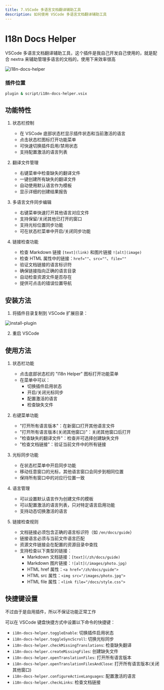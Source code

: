 ```yaml
---
title: 7.VSCode 多语言文档翻译辅助工具
description: 如何使用 VSCode 多语言文档翻译辅助工具
---
```


# I18n Docs Helper

VSCode 多语言文档翻译辅助工具，这个插件是我自己开发自己使用的，就是配合 nextra 来辅助管理多语言的文档的，使用下来效率很高

![i18n-docs-helper](/images/plugin.jpg)

### 插件位置

```bash
plugin & script/i18n-docs-helper.vsix
```


## 功能特性

1. 状态栏控制
   - 在 VSCode 底部状态栏显示插件状态和当前激活的语言
   - 点击状态栏图标打开功能菜单
   - 可快速切换插件启用/禁用状态
   - 支持配置激活的语言列表

2. 翻译文件管理
   - 右键菜单中检查缺失的翻译文件
   - 一键创建所有缺失的翻译文件
   - 自动使用默认语言作为模板
   - 显示详细的创建结果报告

3. 多语言文件同步编辑
   - 右键菜单快速打开其他语言对应文件
   - 支持保留/关闭其他已打开的窗口
   - 支持光标位置同步功能
   - 可在状态栏菜单中开启/关闭同步功能

4. 链接检查功能
   - 检查 Markdown 链接 `[text](link)` 和图片链接 `![alt](image)`
   - 检查 HTML 属性中的链接：`href=""`、`src=""`、`file=""`
   - 验证文档链接的语言标识符
   - 确保链接指向正确的语言目录
   - 自动检查资源文件是否存在
   - 提供可点击的错误位置导航

## 安装方法

1. 将插件目录复制到 VSCode 扩展目录：
   
![install-plugin](/images/install-plugin.png)

2. 重启 VSCode



## 使用方法

1. 状态栏功能
   - 点击底部状态栏的 "I18n Helper" 图标打开功能菜单
   - 在菜单中可以：
     - 切换插件启用状态
     - 开启/关闭光标同步
     - 配置激活的语言
     - 检查缺失文件

2. 右键菜单功能
   - "打开所有语言版本"：在新窗口打开其他语言文件
   - "打开所有语言版本(关闭其他窗口)"：关闭其他窗口后打开
   - "检查缺失的翻译文件"：检查并可选择创建缺失文件
   - "检查文档链接"：验证当前文件中的所有链接

3. 光标同步功能
   - 在状态栏菜单中开启同步功能
   - 移动任意窗口的光标，其他语言窗口会同步到相同位置
   - 保持所有窗口中的对应行位置一致

4. 语言管理
   - 可以设置默认语言作为创建文件的模板
   - 可以配置激活的语言列表，只对特定语言启用功能
   - 支持动态切换激活的语言

5. 链接检查规则
   - 文档链接必须包含正确的语言标识符（如 `/en/docs/guide`）
   - 链接语言必须与当前文件语言匹配
   - 资源文件链接会在配置的资源目录中查找
   - 支持检查以下类型的链接：
     - Markdown 文档链接：`[text](/zh/docs/guide)`
     - Markdown 图片链接：`![alt](/images/photo.jpg)`
     - HTML href 属性：`<a href="/zh/docs/guide">`
     - HTML src 属性：`<img src="/images/photo.jpg">`
     - HTML file 属性：`<link file="/docs/style.css">`

## 快捷键设置

不过由于是自用插件，所以不保证功能正常工作

可以在 VSCode 键盘快捷方式中设置以下命令的快捷键：
- `i18n-docs-helper.toggleEnable`: 切换插件启用状态
- `i18n-docs-helper.toggleSyncScroll`: 切换光标同步
- `i18n-docs-helper.checkMissingTranslations`: 检查缺失翻译
- `i18n-docs-helper.createMissingFiles`: 创建缺失文件
- `i18n-docs-helper.openTranslationFiles`: 打开所有语言版本
- `i18n-docs-helper.openTranslationFilesAndClose`: 打开所有语言版本(关闭其他窗口)
- `i18n-docs-helper.configureActiveLanguages`: 配置激活的语言
- `i18n-docs-helper.checkLinks`: 检查文档链接
